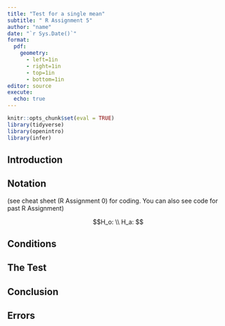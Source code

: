 ```yaml
---
title: "Test for a single mean"
subtitle: " R Assignment 5" 
author: "name"
date: "`r Sys.Date()`"
format: 
  pdf:
    geometry: 
      - left=1in
      - right=1in
      - top=1in
      - bottom=1in
editor: source
execute: 
  echo: true
---
```


```r
knitr::opts_chunk$set(eval = TRUE)
library(tidyverse)
library(openintro)
library(infer)
```

## Introduction

## Notation

(see cheat sheet (R Assignment 0) for coding. You can also see code for past R Assignment)

$$H_o:   \\
H_a: $$

## Conditions

## The Test

## Conclusion

## Errors

